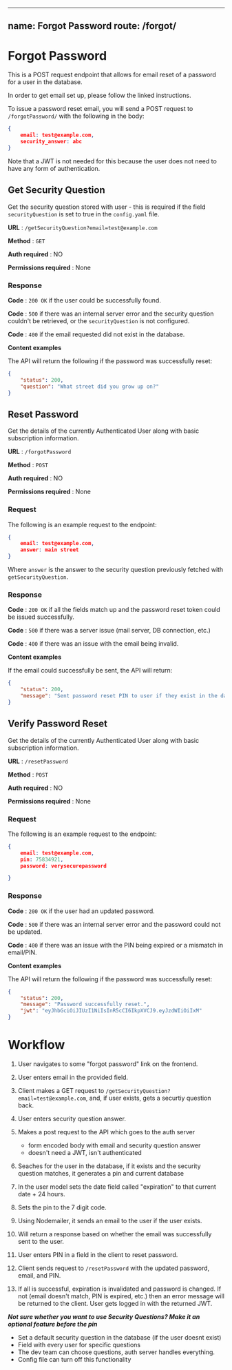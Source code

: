 
---
name: Forgot Password
route: /forgot/
---

# Forgot Password

This is a POST request endpoint that allows for email reset of a password for a user in the database.

In order to get email set up, please follow the linked instructions.

To issue a password reset email, you will send a POST request to `/forgotPassword/` with the following in the body:

```json
{
    email: test@example.com,
    security_answer: abc
}
``` 

Note that a JWT is not needed for this because the user does not need to have any form of authentication.



## Get Security Question

Get the security question stored with user - this is required if the field `securityQuestion` is set to true in the `config.yaml` file. 

**URL** : `/getSecurityQuestion?email=test@example.com`

**Method** : `GET`

**Auth required** : NO

**Permissions required** : None

### Response

**Code** : `200 OK` if the user could be successfully found.

**Code** : `500` if there was an internal server error and the security question couldn't be retrieved, or the `securityQuestion` is not configured. 

**Code** : `400` if the email requested did not exist in the database. 

**Content examples**

The API will return the following if the password was successfully reset:

```json
{
    "status": 200,
    "question": "What street did you grow up on?"
}
```


## Reset Password

Get the details of the currently Authenticated User along with basic
subscription information.

**URL** : `/forgotPassword`

**Method** : `POST`

**Auth required** : NO

**Permissions required** : None

### Request 

The following is an example request to the endpoint:

```json
{
    email: test@example.com,
    answer: main street
}
``` 

Where `answer` is the answer to the security question previously fetched with `getSecurityQuestion`.

### Response

**Code** : `200 OK` if all the fields match up and the password reset token could be issued successfully.

**Code** : `500` if there was a server issue (mail server, DB connection, etc.)

**Code** : `400` if there was an issue with the email being invalid.

**Content examples**

If the email could successfully be sent, the API will return:

```json
{
    "status": 200,
    "message": "Sent password reset PIN to user if they exist in the database."
}
```


## Verify Password Reset

Get the details of the currently Authenticated User along with basic
subscription information.

**URL** : `/resetPassword`

**Method** : `POST`

**Auth required** : NO

**Permissions required** : None

### Request 

The following is an example request to the endpoint:

```json
{
    email: test@example.com,
    pin: 75834921,
    password: verysecurepassword

}
``` 


### Response

**Code** : `200 OK` if the user had an updated password.

**Code** : `500` if there was an internal server error and the password could not be updated.

**Code** : `400` if there was an issue with the PIN being expired or a mismatch in email/PIN.

**Content examples**

The API will return the following if the password was successfully reset:

```json
{
    "status": 200,
    "message": "Password successfully reset.",
    "jwt": "eyJhbGciOiJIUzI1NiIsInR5cCI6IkpXVCJ9.eyJzdWIiOiIxM"
}
```


# Workflow 

1. User navigates to some "forgot password" link on the frontend.

2. User enters email in the provided field.

3. Client makes a GET request to `/getSecurityQuestion?email=test@example.com`, and, if user exists, gets a securtiy question back.

4. User enters security question answer. 

5. Makes a post request to the API which goes to the auth server 
    * form encoded body with email and security question answer
    * doesn't need a JWT, isn't authenticated


6. Seaches for the user in the database, if it exists and the security question matches, it generates a pin and current database

7. In the user model sets the date field called "expiration" to that current date + 24 hours.

8. Sets the pin to the 7 digit code.

9. Using Nodemailer, it sends an email to the user if the user exists.

9. Will return a response based on whether the email was successfully sent to the user.

10. User enters PIN in a field in the client to reset password.

11. Client sends request to `/resetPassword` with the updated password, email, and PIN.

12. If all is successful, expiration is invalidated and password is changed. If not (email doesn't match, PIN is expired, etc.) then an error message will be returned to the client.
User gets logged in with the returned JWT.

***Not sure whether you want to use Security Questions? Make it an optional feature before the pin***

* Set a default security question in the database (if the user doesnt exist)
* Field with every user for specific questions
* The dev team can choose questions, auth server handles everything. 
* Config file can turn off this functionality